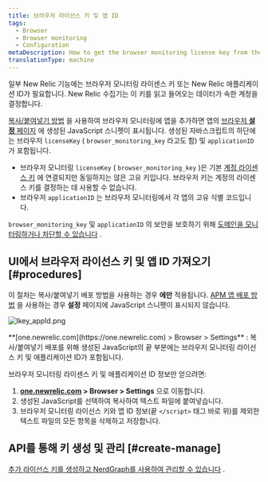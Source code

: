 ```yaml
---
title: 브라우저 라이선스 키 및 앱 ID
tags:
  - Browser
  - Browser monitoring
  - Configuration
metaDescription: How to get the browser monitoring license key from the UI.
translationType: machine
---
```



일부 New Relic 기능에는 브라우저 모니터링 라이센스 키 또는 New Relic 애플리케이션 ID가 필요합니다. New Relic 수집기는 이 키를 읽고 들어오는 데이터가 속한 계정을 결정합니다.

[복사/붙여넣기 방법](/docs/browser/new-relic-browser/installation-configuration/adding-apps-new-relic-browser#copy-paste-app) 을 사용하여 브라우저 모니터링에 앱을 추가하면 앱의 [브라우저 **설정** 페이지](/docs/browser/new-relic-browser/installation-configuration/browser-settings-ui-options-browser-monitoring) 에 생성된 JavaScript 스니펫이 표시됩니다. 생성된 자바스크립트의 하단에는 브라우저 `licenseKey` ( `browser_monitoring_key` 라고도 함) 및 `applicationID` 가 포함됩니다.

* 브라우저 모니터링 `licenseKey` ( `browser_monitoring_key` )은 기본 [계정 라이센스 키](/docs/accounts/accounts-billing/account-setup/new-relic-license-key/) 에 연결되지만 동일하지는 않은 고유 키입니다. 브라우저 키는 계정의 라이센스 키를 결정하는 데 사용할 수 없습니다.
* 브라우저 `applicationID` 는 브라우저 모니터링에서 각 앱의 고유 식별 코드입니다.

`browser_monitoring_key` 및 `applicationID` 의 보안을 보호하기 위해 [도메인을 모니터링하거나 차단할 수 있습니다](/docs/browser/new-relic-browser/installation-configuration/monitor-or-block-specific-domains) .

## UI에서 브라우저 라이선스 키 및 앱 ID 가져오기 [#procedures]

이 절차는 복사/붙여넣기 배포 방법을 사용하는 경우 **에만** 적용됩니다. [APM 앱 배포 방법](/docs/browser/new-relic-browser/installation-configuration/adding-apps-new-relic-browser) 을 사용하는 경우 **설정** 페이지에 JavaScript 스니펫이 표시되지 않습니다.

<img
  title="lkey_appId.png"
  alt="lkey_appId.png"
  src={browserLicenseKeyAppId}
/>

<figcaption>
  **[one.newrelic.com](https://one.newrelic.com) > Browser > Settings** : 복사/붙여넣기 배포를 위해 생성된 JavaScript의 끝 부분에는 브라우저 모니터링 라이선스 키 및 애플리케이션 ID가 포함됩니다.
</figcaption>

브라우저 모니터링 라이센스 키 및 애플리케이션 ID 정보만 얻으려면:

1. **[one.newrelic.com](https://one.newrelic.com/all-capabilities) > Browser > Settings** 으로 이동합니다.
2. 생성된 JavaScript를 선택하여 복사하여 텍스트 파일에 붙여넣습니다.
3. 브라우저 모니터링 라이선스 키와 앱 ID 정보(끝 `</script>` 태그 바로 위)를 제외한 텍스트 파일의 모든 항목을 삭제하고 저장합니다.

## API를 통해 키 생성 및 관리 [#create-manage]

[추가 라이선스 키를 생성하고 NerdGraph를 사용하여 관리할 수 있습니다](/docs/apis/nerdgraph/examples/use-nerdgraph-manage-license-keys-personal-api-keys) .